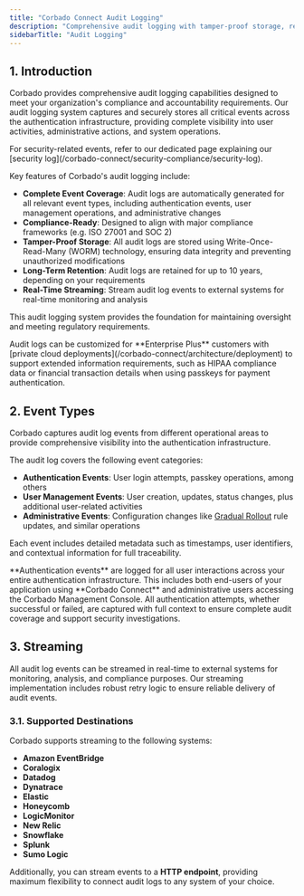 ```yaml
---
title: "Corbado Connect Audit Logging"
description: "Comprehensive audit logging with tamper-proof storage, real-time streaming to external systems, and compliance-ready event tracking for authentication, user management, and administrative activities."
sidebarTitle: "Audit Logging"
---
```



<CognitoDemo />

## 1. Introduction

Corbado provides comprehensive audit logging capabilities designed to meet your organization's compliance and accountability requirements. Our audit logging system captures and securely stores all critical events across the authentication infrastructure, providing complete visibility into user activities, administrative actions, and system operations.

<Note>
    For security-related events, refer to our dedicated page explaining our [security log](/corbado-connect/security-compliance/security-log).
</Note>

Key features of Corbado's audit logging include:

- **Complete Event Coverage**: Audit logs are automatically generated for all relevant event types, including authentication events, user management operations, and administrative changes
- **Compliance-Ready**: Designed to align with major compliance frameworks (e.g. ISO 27001 and SOC 2)
- **Tamper-Proof Storage**: All audit logs are stored using Write-Once-Read-Many (WORM) technology, ensuring data integrity and preventing unauthorized modifications
- **Long-Term Retention**: Audit logs are retained for up to 10 years, depending on your requirements
- **Real-Time Streaming**: Stream audit log events to external systems for real-time monitoring and analysis

This audit logging system provides the foundation for maintaining oversight and meeting regulatory requirements.

<Note>
    Audit logs can be customized for **Enterprise Plus** customers with [private cloud deployments](/corbado-connect/architecture/deployment) to support extended information requirements, such as HIPAA compliance data or financial transaction details when using passkeys for payment authentication.
</Note>

## 2. Event Types

Corbado captures audit log events from different operational areas to provide comprehensive visibility into the authentication infrastructure.

The audit log covers the following event categories:

- **Authentication Events**: User login attempts, passkey operations, among others
- **User Management Events**: User creation, updates, status changes, plus additional user-related activities
- **Administrative Events**: Configuration changes like [Gradual Rollout](/corbado-connect/features/gradual-rollout) rule updates, and similar operations

Each event includes detailed metadata such as timestamps, user identifiers, and contextual information for full traceability.

<Note>
    **Authentication events** are logged for all user interactions across your entire authentication infrastructure. This includes both end-users of your application using **Corbado Connect** and administrative users accessing the Corbado Management Console. All authentication attempts, whether successful or failed, are captured with full context to ensure complete audit coverage and support security investigations.
</Note>

## 3. Streaming

All audit log events can be streamed in real-time to external systems for monitoring, analysis, and compliance purposes. Our streaming implementation includes robust retry logic to ensure reliable delivery of audit events.

### 3.1. Supported Destinations

Corbado supports streaming to the following systems:

- **Amazon EventBridge**
- **Coralogix**
- **Datadog**
- **Dynatrace**
- **Elastic**
- **Honeycomb**
- **LogicMonitor**
- **New Relic**
- **Snowflake**
- **Splunk**
- **Sumo Logic**

Additionally, you can stream events to a **HTTP endpoint**, providing maximum flexibility to connect audit logs to any system of your choice.